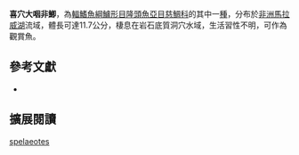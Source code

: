 {{Speciesbox
| name = 喜穴大咽非鯽
| status = NE
| status_system = IUCN3.1
| image = 
| image_width = 260px
| image_caption = 
| genus = Otopharynx
| species = spelaeotes
| authority = Cleaver, Konings & Stauffer, 2009
| synonyms = 
}}
'''喜穴大咽非鯽'''，為[[輻鰭魚綱|輻鰭魚綱]][[鱸形目|鱸形目]][[隆頭魚亞目|隆頭魚亞目]][[慈鯛科|慈鯛科]]的其中一[[種|種]]，分布於[[非洲|非洲]][[馬拉威湖|馬拉威湖]]流域，體長可達11.7公分，棲息在岩石底質洞穴水域，生活習性不明，可作為觀賞魚。

== 參考文獻 ==
*{{FishBase_species|genus=Otopharynx|species=spelaeotes|year=2013|month=4}}

== 擴展閱讀 ==
{{refbegin}}
{{wikispecies-inline|Otopharynx spelaeotes|喜穴大咽非鯽}}
{{refend}}
{{Taxonbar|from=Q6409606}}

[[Category:大咽非鯽屬|spelaeotes]]


{{鱸形目小作品}}